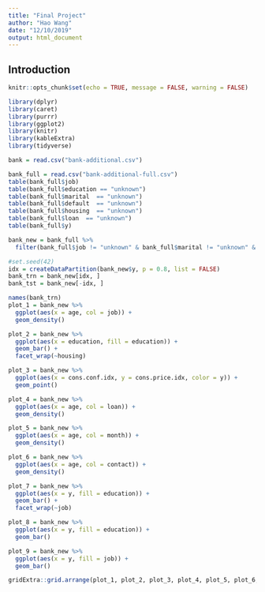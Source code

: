 ```yaml
---
title: "Final Project"
author: "Hao Wang"
date: "12/10/2019"
output: html_document
---
```


## Introduction

```r
knitr::opts_chunk$set(echo = TRUE, message = FALSE, warning = FALSE)
```

```r
library(dplyr)
library(caret)
library(purrr)
library(ggplot2)
library(knitr)
library(kableExtra)
library(tidyverse)
```

```r
bank = read.csv("bank-additional.csv")
```

```r
bank_full = read.csv("bank-additional-full.csv")
table(bank_full$job)
table(bank_full$education == "unknown")
table(bank_full$marital  == "unknown")
table(bank_full$default  == "unknown")
table(bank_full$housing  == "unknown")
table(bank_full$loan  == "unknown")
table(bank_full$y)
```

```r
bank_new = bank_full %>% 
  filter(bank_full$job != "unknown" & bank_full$marital != "unknown" & bank_full$education != "unknown" & bank_full$loan != "unknown" & bank_full$housing != "unknown")
```

```r
#set.seed(42)
idx = createDataPartition(bank_new$y, p = 0.8, list = FALSE)
bank_trn = bank_new[idx, ]
bank_tst = bank_new[-idx, ]
```

```r
names(bank_trn)
plot_1 = bank_new %>%
  ggplot(aes(x = age, col = job)) + 
  geom_density()

plot_2 = bank_new %>%
  ggplot(aes(x = education, fill = education)) + 
  geom_bar() + 
  facet_wrap(~housing)

plot_3 = bank_new %>%
  ggplot(aes(x = cons.conf.idx, y = cons.price.idx, color = y)) + 
  geom_point()

plot_4 = bank_new %>%
  ggplot(aes(x = age, col = loan)) + 
  geom_density()

plot_5 = bank_new %>%
  ggplot(aes(x = age, col = month)) + 
  geom_density()

plot_6 = bank_new %>%
  ggplot(aes(x = age, col = contact)) + 
  geom_density()

plot_7 = bank_new %>%
  ggplot(aes(x = y, fill = education)) + 
  geom_bar() + 
  facet_wrap(~job)

plot_8 = bank_new %>%
  ggplot(aes(x = y, fill = education)) + 
  geom_bar()

plot_9 = bank_new %>%
  ggplot(aes(x = y, fill = job)) + 
  geom_bar()
```

```r
gridExtra::grid.arrange(plot_1, plot_2, plot_3, plot_4, plot_5, plot_6, plot_7, plot_8, plot_9)
```